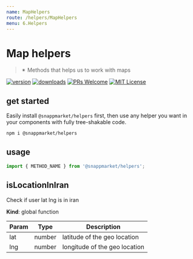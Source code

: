 ```yaml
---
name: MapHelpers
route: /helpers/MapHelpers
menu: 6.Helpers
---
```



# Map helpers
> ✴ Methods that helps us to work with maps

[![version](https://img.shields.io/npm/v/@snappmarket/helpers.svg?style=flat-square)](https://www.npmjs.com/package/@snappmarket/helpers)
[![downloads](https://img.shields.io/npm/dm/@snappmarket/helpers.svg?style=flat-square)](https://www.npmtrends.com/@snappmarket/helpers)
[![PRs Welcome](https://img.shields.io/badge/PRs-welcome-brightgreen.svg?style=flat-square)](http://makeapullrequest.com)
[![MIT License](https://img.shields.io/npm/l/@snappmarket/helpers.svg?style=flat-square)](https://github.com/snappmarket/frontend-toolbox/blob/develop/packages/ui/index.mdx)

## get started

Easily install `@snappmarket/helpers` first, then use any helper you want in your components with fully
tree-shakable code.

```bash
npm i @snappmarket/helpers
```

## usage
```javascript
import { METHOD_NAME } from '@snappmarket/helpers';
```

<!-- doc -->
<a name="isLocationInIran"></a>

## isLocationInIran
Check if user lat lng is in iran

**Kind**: global function

| Param | Type | Description |
| --- | --- | --- |
| lat | number | latitude of the geo location |
| lng | number | longitude of the geo location |

